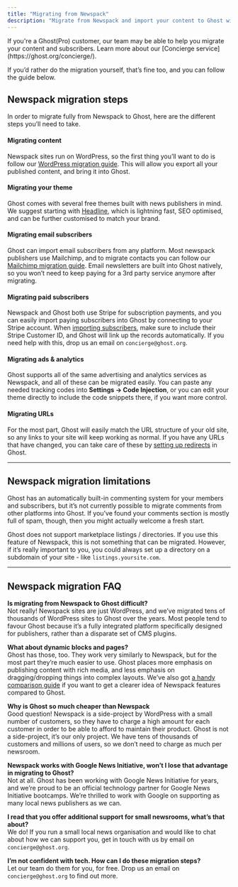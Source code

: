 ```yaml
---
title: "Migrating from Newspack"
description: "Migrate from Newspack and import your content to Ghost with this guide. You can manage a migration from Newspack yourself or, if you prefer, our team can take care of the migration for you."
---
```


<Note>
If you're a Ghost(Pro) customer, our team may be able to help you migrate your content and subscribers. Learn more about our [Concierge service](https://ghost.org/concierge/).
</Note>

If you’d rather do the migration yourself, that’s fine too, and you can follow the guide below.

## Newspack migration steps

In order to migrate fully from Newspack to Ghost, here are the different steps you’ll need to take.

#### Migrating content

Newspack sites run on WordPress, so the first thing you’ll want to do is follow our [WordPress migration guide](/migration/wordpress/). This will allow you export all your published content, and bring it into Ghost.

#### Migrating your theme

Ghost comes with several free themes built with news publishers in mind. We suggest starting with [Headline](https://ghost.org/themes/headline/), which is lightning fast, SEO optimised, and can be further customised to match your brand.

#### Migrating email subscribers

Ghost can import email subscribers from any platform. Most newspack publishers use Mailchimp, and to migrate contacts you can follow our [Mailchimp migration guide](/migration/mailchimp/). Email newsletters are built into Ghost natively, so you won’t need to keep paying for a 3rd party service anymore after migrating.

#### Migrating paid subscribers

Newspack and Ghost both use Stripe for subscription payments, and you can easily import paying subscribers into Ghost by connecting to your Stripe account. When [importing subscribers](https://ghost.org/help/import-members/#prepare-your-csv-file), make sure to include their Stripe Customer ID, and Ghost will link up the records automatically. If you need help with this, drop us an email on `concierge@ghost.org`.

#### Migrating ads & analytics

Ghost supports all of the same advertising and analytics services as Newspack, and all of these can be migrated easily. You can paste any needed tracking codes into **Settings → Code Injection**, or you can edit your theme directly to include the code snippets there, if you want more control.

#### Migrating URLs

For the most part, Ghost will easily match the URL structure of your old site, so any links to your site will keep working as normal. If you have any URLs that have changed, you can take care of these by [setting up redirects](https://ghost.org/tutorials/implementing-redirects/) in Ghost.

***

## Newspack migration limitations

Ghost has an automatically built-in commenting system for your members and subscribers, but it’s not currently possible to migrate comments from other platforms into Ghost. If you’ve found your comments section is mostly full of spam, though, then you might actually welcome a fresh start.

Ghost does not support marketplace listings / directories. If you use this feature of Newspack, this is not something that can be migrated. However, if it’s really important to you, you could always set up a directory on a subdomain of your site - like `listings.yoursite.com`.

***

## Newspack migration FAQ

**Is migrating from Newspack to Ghost difficult?**\
Not really! Newspack sites are just WordPress, and we’ve migrated tens of thousands of WordPress sites to Ghost over the years. Most people tend to favour Ghost because it’s a fully integrated platform specifically designed for publishers, rather than a disparate set of CMS plugins.

**What about dynamic blocks and pages?**\
Ghost has those, too. They work very similarly to Newspack, but for the most part they’re much easier to use. Ghost places more emphasis on publishing content with rich media, and less emphasis on dragging/dropping things into complex layouts. We’ve also got [a handy comparison guide](https://ghost.org/vs/newspack/) if you want to get a clearer idea of Newspack features compared to Ghost.

**Why is Ghost so much cheaper than Newspack**\
Good question! Newspack is a side-project by WordPress with a small number of customers, so they have to charge a high amount for each customer in order to be able to afford to maintain their product. Ghost is not a side-project, it’s our only project. We have tens of thousands of customers and millions of users, so we don’t need to charge as much per newsroom.

**Newspack works with Google News Initiative, won’t I lose that advantage in migrating to Ghost?**\
Not at all. Ghost has been working with Google News Initiative for years, and we’re proud to be an official technology partner for Google News Initiative bootcamps. We’re thrilled to work with Google on supporting as many local news publishers as we can.

**I read that you offer additional support for small newsrooms, what’s that about?**\
We do! If you run a small local news organisation and would like to chat about how we can support you, get in touch with us by email on `concierge@ghost.org`.

**I’m not confident with tech. How can I do these migration steps?**\
Let our team do them for you, for free. Drop us an email on `concierge@ghost.org` to find out more.
